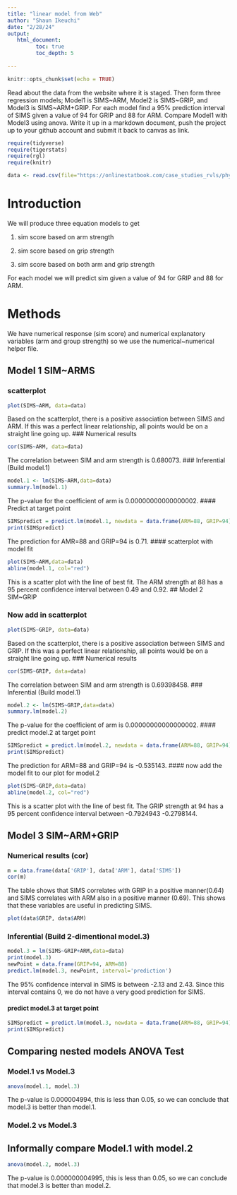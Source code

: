 ```yaml
---
title: "linear model from Web"
author: "Shaun Ikeuchi"
date: "2/28/24"
output:
   html_document:
         toc: true
         toc_depth: 5
        
---
```


```r
knitr::opts_chunk$set(echo = TRUE)
```

Read about the data from the website where it is staged.  Then form three regression models; Model1 is SIMS~ARM, Model2 is SIMS~GRIP, and Model3 is SIMS~ARM+GRIP. For each model find a 95% prediction interval of SIMS given a value of 94  for GRIP and 88 for ARM. Compare Model1 with Model3 using anova. Write it up in a markdown document, push the project up to your github account and submit it back to canvas as link. 

 


```r
require(tidyverse)
require(tigerstats)
require(rgl)
require(knitr)

```

```r
data <- read.csv(file="https://onlinestatbook.com/case_studies_rvls/physical_strength/data.txt",sep="",header=TRUE)  

```
# Introduction
We will produce three equation models to get 
 
1. sim score based on arm strength 
 
2. sim score based on grip strength 
 
3. sim score based on both arm and grip strength 
 

For each model we will predict sim given a value of 94 for GRIP and 88 for ARM.
 
# Methods
 
We have numerical response (sim score) and numerical explanatory variables (arm and group strength) so we use the numerical~numerical helper file.
 
## Model 1 SIM~ARMS

### scatterplot
```r
plot(SIMS~ARM, data=data)
```
Based on the scatterplot, there is a positive association between SIMS and ARM. If this was a perfect linear relationship, all points would be on a straight line going up.
### Numerical results
```r
cor(SIMS~ARM, data=data)
```
 
The correlation between SIM and arm strength is 0.680073.
### Inferential  (Build model.1)

```r
model.1 <- lm(SIMS~ARM,data=data)
summary.lm(model.1)
```
The p-value for the coefficient of arm is 0.00000000000000002.
#### Predict at target point
```r
SIMSpredict = predict.lm(model.1, newdata = data.frame(ARM=88, GRIP=94),interval="confidence")
print(SIMSpredict)
```
 
The prediction for AMR=88 and GRIP=94 is 0.71.
#### scatterplot with model fit
```r
plot(SIMS~ARM,data=data)
abline(model.1, col="red")
``` 

 This is a scatter plot with the line of best fit. The ARM strength at 88 has a 95 percent confidence interval between 0.49 and 0.92.
## Model 2 SIM~GRIP

### Now add in scatterplot
```r
plot(SIMS~GRIP, data=data)
```
 
Based on the scatterplot, there is a positive association between SIMS and GRIP. If this was a perfect linear relationship, all points would be on a straight line going up.
### Numerical results 
```r
cor(SIMS~GRIP, data=data)
```
 
The correlation between SIM and arm strength is 0.69398458.
### Inferential  (Build model.1)

```r
model.2 <- lm(SIMS~GRIP,data=data)
summary.lm(model.2)
```
 
The p-value for the coefficient of arm is 0.00000000000000002.
#### predict model.2 at target point
 
```r
SIMSpredict = predict.lm(model.2, newdata = data.frame(ARM=88, GRIP=94),interval="confidence")
print(SIMSpredict)
```
 
The prediction for ARM=88 and GRIP=94 is -0.535143.
#### now add the model fit to our plot for model.2
  
```r
plot(SIMS~GRIP,data=data)
abline(model.2, col="red")
``` 
 
 This is a scatter plot with the line of best fit. The GRIP strength at 94 has a 95 percent confidence interval between -0.7924943 -0.2798144.

## Model 3 SIM~ARM+GRIP

### Numerical results (cor)
 
```r
m = data.frame(data['GRIP'], data['ARM'], data['SIMS'])
cor(m)
```
 
The table shows that SIMS correlates with GRIP in a positive manner(0.64) and SIMS correlates with ARM also in a positive manner (0.69). This shows that these variables are useful in predicting SIMS.
  
```r
plot(data$GRIP, data$ARM)

```
### Inferential  (Build 2-dimentional model.3)
```r
model.3 = lm(SIMS~GRIP+ARM,data=data)
print(model.3)
newPoint = data.frame(GRIP=94, ARM=88)
predict.lm(model.3, newPoint, interval='prediction')
```
 
The 95% confidence interval in SIMS is between -2.13 and 2.43.  Since this interval contains 0, we do not have a very good prediction for SIMS.

#### predict model.3 at target point
  
```r
SIMSpredict = predict.lm(model.3, newdata = data.frame(ARM=88, GRIP=94))
print(SIMSpredict)
```
## Comparing nested models ANOVA Test

### Model.1 vs Model.3

```r
anova(model.1, model.3)

```
 
The p-value is 0.000004994, this is less than 0.05, so we can conclude that model.3 is better than model.1.



### Model.2 vs Model.3

## Informally compare Model.1 with model.2
```r
anova(model.2, model.3)

```


The p-value is 0.000000004995, this is less than 0.05, so we can conclude that model.3 is better than model.2.
